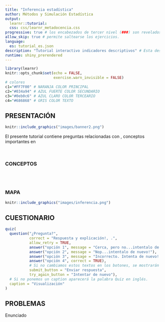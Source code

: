 ```yaml
---
title: "Inferencia estadística"
author: Métodos y Simulación Estadística
output: 
  learnr::tutorial:
  css: css/learnr_metadocencia.css
progressive: true # los encabezados de tercer nivel (###) son revelados progresivamente
allow_skip: true # permite saltearse los ejercicios. 
language:
  es: tutorial_es.json
description: "Tutorial interactivo indicadores descriptivos" # Esta descripción se ve en el panel Tutorial de RStudio 
runtime: shiny_prerendered
---
```

  
```r
library(learnr)
knitr::opts_chunk$set(echo = FALSE,
                      exercise.warn_invisible = FALSE)
# colores
c1="#FF7F00" # NARANJA COLOR PRINCIPAL
c2="#034a94" # AZUL FUERTE COLOR SECUNDARIO  
c3="#0eb0c6" # AZUL CLARO COLOR TERCEARIO  
c4="#686868" # GRIS COLOR TEXTO 

```

## **PRESENTACIÓN**

```r
knitr::include_graphics("images/banner2.png")
```

El presente tutorial contiene preguntas relacionadas con , 
conceptos importantes en 

</br>
  
### **CONCEPTOS**
  
</br></br>

### **MAPA** 
  

```r
knitr::include_graphics("images/inferencia.png")  

```

## **CUESTIONARIO**

```r

quiz(
  question("¿Pregunta?", 
           correct = "Respuesta y explicación!, .", 
           allow_retry = TRUE,
           answer("opción 1", message = "Cerca, pero no...intentalo de nuevo!"),
           answer("opción 2", message = "Nop...intentalo de nuevo!"),
           answer("opción 3", message = "Incorrecto. Intenta de nuevo!."),
           answer("opción 4", correct = TRUE),
           # Si no cambiamos estos textos en los botones, se mostrarán en Inglés  
           submit_button = "Enviar respuesta",
           try_again_button = "Intentar de nuevo"),
  # Si no ponemos un caption aparecerá la palabra Quiz en inglés.
  caption = "Visualización"
)

```






## **PROBLEMAS**

Enunciado

```r


```


```r


```


```r

```